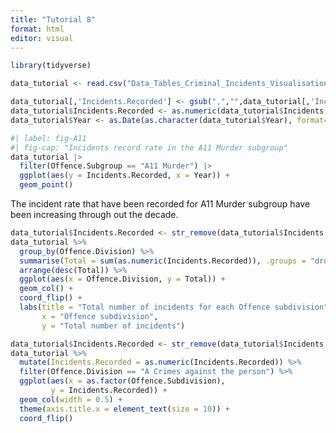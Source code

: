 ```yaml
---
title: "Tutorial 8"
format: html
editor: visual
---
```


```r
library(tidyverse)
```

```r
data_tutorial <- read.csv("Data_Tables_Criminal_Incidents_Visualisation_Year_Ending_December_2019.csv")
```

```r
data_tutorial[,'Incidents.Recorded'] <- gsub(",","",data_tutorial[,'Incidents.Recorded'])
data_tutorial$Incidents.Recorded <- as.numeric(data_tutorial$Incidents.Recorded)
data_tutorial$Year <- as.Date(as.character(data_tutorial$Year), format="%Y")
```

```r
#| label: fig-A11
#| fig-cap: "Incidents record rate in the A11 Murder subgroup"
data_tutorial |> 
  filter(Offence.Subgroup == "A11 Murder") |> 
  ggplot(aes(y = Incidents.Recorded, x = Year)) +
  geom_point()
```

The incident rate that have been recorded for A11 Murder subgroup have been increasing through out the decade.

```r
data_tutorial$Incidents.Recorded <- str_remove(data_tutorial$Incidents.Recorded, ",")
data_tutorial %>% 
  group_by(Offence.Division) %>%
  summarise(Total = sum(as.numeric(Incidents.Recorded)), .groups = "drop") %>%
  arrange(desc(Total)) %>%
  ggplot(aes(x = Offence.Division, y = Total)) +
  geom_col() +
  coord_flip() +
  labs(title = "Total number of incidents for each Offence subdivision",
       x = "Offence subdivision",
       y = "Total number of incidents")
```


```r
data_tutorial$Incidents.Recorded <- str_remove(data_tutorial$Incidents.Recorded, pattern = ",")  
data_tutorial %>%
  mutate(Incidents.Recorded = as.numeric(Incidents.Recorded)) %>%
  filter(Offence.Division == "A Crimes against the person") %>% 
  ggplot(aes(x = as.factor(Offence.Subdivision), 
         y = Incidents.Recorded)) + 
  geom_col(width = 0.5) + 
  theme(axis.title.x = element_text(size = 10)) +
  coord_flip()
```



